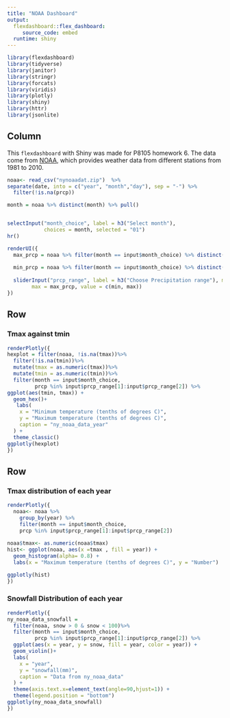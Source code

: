 ```yaml
---
title: "NOAA Dashboard"
output: 
  flexdashboard::flex_dashboard:
     source_code: embed
  runtime: shiny
---
```


```r
library(flexdashboard)
library(tidyverse)
library(janitor)
library(stringr)
library(forcats)
library(viridis)
library(plotly)
library(shiny)
library(httr)
library(jsonlite)
```

Column {.sidebar}
-----------------------------------------------------------------------
This `flexdashboard` with Shiny was made for P8105 homework 6. The data come from [NOAA](http://jeffgoldsmith.com/DSI/dataset_noaa.html), which provides weather data from different stations from 1981 to 2010. 


```r

noaa<- read_csv("nynoaadat.zip")  %>%
separate(date, into = c("year", "month","day"), sep = "-") %>%
  filter(!is.na(prcp))

```

```r
month = noaa %>% distinct(month) %>% pull()


selectInput("month_choice", label = h3("Select month"),
            choices = month, selected = "01")
hr()

renderUI({
  max_prcp = noaa %>% filter(month == input$month_choice) %>% distinct(prcp) %>% max()
  
  min_prcp = noaa %>% filter(month == input$month_choice) %>% distinct(prcp) %>% min()
  
  sliderInput("prcp_range", label = h3("Choose Precipitation range"), min = min_prcp, 
        max = max_prcp, value = c(min, max))
})
```


Row
-----------------------------------------------------------------------

### Tmax against tmin

```r
renderPlotly({
hexplot = filter(noaa, !is.na(tmax))%>%
  filter(!is.na(tmin))%>%
  mutate(tmax = as.numeric(tmax))%>%
  mutate(tmin = as.numeric(tmin))%>%
  filter(month == input$month_choice,
         prcp %in% input$prcp_range[1]:input$prcp_range[2]) %>%
ggplot(aes(tmin, tmax)) +
  geom_hex()+
   labs(
    x = "Minimum temperature (tenths of degrees C)",
    y = "Maximum temperature (tenths of degrees C)",
    caption = "ny_noaa_data_year"
  ) + 
  theme_classic()
ggplotly(hexplot)
})

```

Row {.tabset .tabset-fade}
-----------------------------------------------------------------------

### Tmax distribution of each year
```r
renderPlotly({
  noaa<- noaa %>%
    group_by(year) %>%
    filter(month == input$month_choice,
    prcp %in% input$prcp_range[1]:input$prcp_range[2])
  
noaa$tmax<- as.numeric(noaa$tmax)
hist<- ggplot(noaa, aes(x =tmax , fill = year)) + 
  geom_histogram(alpha= 0.8) +
  labs(x = "Maximum temperature (tenths of degrees C)", y = "Number")

ggplotly(hist)
})

```



### Snowfall Distribution of each year

```r
renderPlotly({
ny_noaa_data_snowfall =
  filter(noaa, snow > 0 & snow < 100)%>%
  filter(month == input$month_choice,
         prcp %in% input$prcp_range[1]:input$prcp_range[2]) %>%
  ggplot(aes(x = year, y = snow, fill = year, color = year)) + 
  geom_violin()+ 
  labs(
    x = "year",
    y = "snowfall(mm)",
    caption = "Data from ny_noaa_data"
  ) + 
  theme(axis.text.x=element_text(angle=90,hjust=1)) + 
  theme(legend.position = "bottom")
ggplotly(ny_noaa_data_snowfall)
})
```


